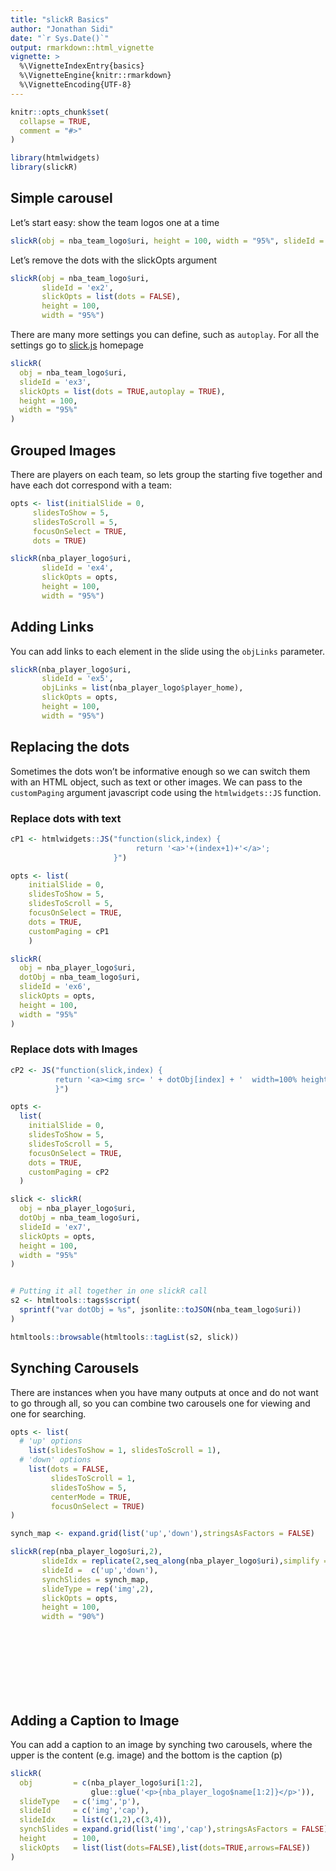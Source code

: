 ```yaml
---
title: "slickR Basics"
author: "Jonathan Sidi"
date: "`r Sys.Date()`"
output: rmarkdown::html_vignette
vignette: >
  %\VignetteIndexEntry{basics}
  %\VignetteEngine{knitr::rmarkdown}
  %\VignetteEncoding{UTF-8}
---
```


```r
knitr::opts_chunk$set(
  collapse = TRUE,
  comment = "#>"
)
```


```r
library(htmlwidgets)
library(slickR)
```

## Simple carousel
Let's start easy: show the team logos one at a time

```r
slickR(obj = nba_team_logo$uri, height = 100, width = "95%", slideId = 'ex1')
```

Let's remove the dots with the slickOpts argument

```r

slickR(obj = nba_team_logo$uri, 
       slideId = 'ex2', 
       slickOpts = list(dots = FALSE), 
       height = 100, 
       width = "95%")

```


There are many more settings you can define, such as `autoplay`. For all the settings go to [slick.js](http://kenwheeler.github.io/slick) homepage

```r

slickR(
  obj = nba_team_logo$uri,
  slideId = 'ex3',
  slickOpts = list(dots = TRUE,autoplay = TRUE),
  height = 100, 
  width = "95%"
)

```

## Grouped Images

There are players on each team, so lets group the starting five together and have each dot correspond with a team:

```r

opts <- list(initialSlide = 0, 
     slidesToShow = 5, 
     slidesToScroll = 5,
     focusOnSelect = TRUE, 
     dots = TRUE)

slickR(nba_player_logo$uri,
       slideId = 'ex4',
       slickOpts = opts,
       height = 100, 
       width = "95%")

```

## Adding Links

You can add links to each element in the slide using the `objLinks` parameter.

```r
slickR(nba_player_logo$uri,
       slideId = 'ex5',
       objLinks = list(nba_player_logo$player_home), 
       slickOpts = opts,
       height = 100, 
       width = "95%")
```


## Replacing the dots

Sometimes the dots won't be informative enough so we can switch them with an HTML object, such as text or other images. We can pass to the `customPaging` argument javascript code using the `htmlwidgets::JS` function. 

### Replace dots with text

```r

cP1 <- htmlwidgets::JS("function(slick,index) {
                            return '<a>'+(index+1)+'</a>';
                       }")

opts <- list(
    initialSlide = 0,
    slidesToShow = 5,
    slidesToScroll = 5,
    focusOnSelect = TRUE,
    dots = TRUE,
    customPaging = cP1
    )

slickR(
  obj = nba_player_logo$uri,
  dotObj = nba_team_logo$uri,
  slideId = 'ex6',
  slickOpts = opts,
  height = 100,
  width = "95%"
) 

```

### Replace dots with Images

```r

cP2 <- JS("function(slick,index) {
          return '<a><img src= ' + dotObj[index] + '  width=100% height=100%></a>';
          }")

opts <- 
  list(
    initialSlide = 0,
    slidesToShow = 5,
    slidesToScroll = 5,
    focusOnSelect = TRUE,
    dots = TRUE,
    customPaging = cP2
  )

slick <- slickR(
  obj = nba_player_logo$uri,
  dotObj = nba_team_logo$uri,
  slideId = 'ex7',
  slickOpts = opts,
  height = 100,
  width = "95%"
) 


# Putting it all together in one slickR call
s2 <- htmltools::tags$script(
  sprintf("var dotObj = %s", jsonlite::toJSON(nba_team_logo$uri))
)

htmltools::browsable(htmltools::tagList(s2, slick))
```

## Synching Carousels

There are instances when you have many outputs at once and do not want to go through all, so you can combine two carousels one for viewing and one for searching.

```r
opts <- list(
  # 'up' options
    list(slidesToShow = 1, slidesToScroll = 1),
  # 'down' options
    list(dots = FALSE, 
         slidesToScroll = 1, 
         slidesToShow = 5,
         centerMode = TRUE, 
         focusOnSelect = TRUE)
)

synch_map <- expand.grid(list('up','down'),stringsAsFactors = FALSE)

slickR(rep(nba_player_logo$uri,2),
       slideIdx = replicate(2,seq_along(nba_player_logo$uri),simplify = FALSE),
       slideId =  c('up','down'),
       synchSlides = synch_map,
       slideType = rep('img',2),
       slickOpts = opts,
       height = 100, 
       width = "90%")
```

<br>
<br>
<br>
<br>
<br>
<br>

## Adding a Caption to Image

You can add a caption to an image by synching two carousels, where the upper is the content (e.g. image) and the bottom is the caption (p)

```r

slickR(
  obj         = c(nba_player_logo$uri[1:2],
                  glue::glue('<p>{nba_player_logo$name[1:2]}</p>')),
  slideType   = c('img','p'),
  slideId     = c('img','cap'),
  slideIdx    = list(c(1,2),c(3,4)),
  synchSlides = expand.grid(list('img','cap'),stringsAsFactors = FALSE),
  height      = 100,
  slickOpts   = list(list(dots=FALSE),list(dots=TRUE,arrows=FALSE))
)
```
